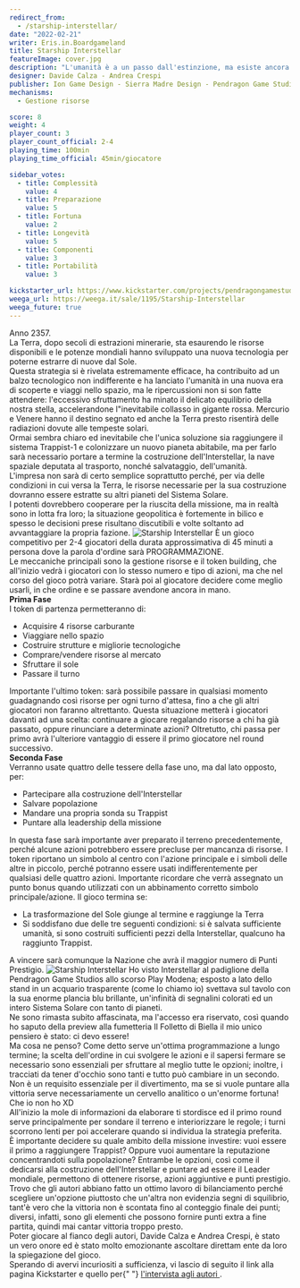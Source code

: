 ```yaml
---
redirect_from:
  - /starship-interstellar/
date: "2022-02-21"
writer: Eris.in.Boardgameland
title: Starship Interstellar
featureImage: cover.jpg
description: "L'umanità è a un passo dall'estinzione, ma esiste ancora una speranza: tutti la chiamano Interstellar."
designer: Davide Calza - Andrea Crespi
publisher: Ion Game Design - Sierra Madre Design - Pendragon Game Studio
mechanisms:
  - Gestione risorse

score: 8
weight: 4
player_count: 3
player_count_official: 2-4
playing_time: 100min
playing_time_official: 45min/giocatore

sidebar_votes:
  - title: Complessità
    value: 4
  - title: Preparazione
    value: 5
  - title: Fortuna
    value: 2
  - title: Longevità
    value: 5
  - title: Componenti
    value: 3
  - title: Portabilità
    value: 3

kickstarter_url: https://www.kickstarter.com/projects/pendragongamestudio/starship-interstellar
weega_url: https://weega.it/sale/1195/Starship-Interstellar
weega_future: true
---
```


<Setting>
  Anno 2357.
  <br />
  La Terra, dopo secoli di estrazioni minerarie, sta esaurendo le risorse
  disponibili e le potenze mondiali hanno sviluppato una nuova tecnologia per
  poterne estrarre di nuove dal Sole.
  <br />
  Questa strategia si è rivelata estremamente efficace, ha contribuito ad un
  balzo tecnologico non indifferente e ha lanciato l'umanità in una nuova era di
  scoperte e viaggi nello spazio, ma le ripercussioni non si son fatte
  attendere: l'eccessivo sfruttamento ha minato il delicato equilibrio della
  nostra stella, accelerandone l"inevitabile collasso in gigante rossa. Mercurio
  e Venere hanno il destino segnato ed anche la Terra presto risentirà delle
  radiazioni dovute alle tempeste solari.
  <br />
  Ormai sembra chiaro ed inevitabile che l'unica soluzione sia raggiungere il
  sistema Trappist-1 e colonizzare un nuovo pianeta abitabile, ma per farlo sarà
  necessario portare a termine la costruzione dell'Interstellar, la nave
  spaziale deputata al trasporto, nonché salvataggio, dell'umanità.
  <br />
  L'impresa non sarà di certo semplice soprattutto perché, per via delle
  condizioni in cui versa la Terra, le risorse necessarie per la sua costruzione
  dovranno essere estratte su altri pianeti del Sistema Solare.
  <br />I potenti dovrebbero cooperare per la riuscita della missione, ma in realtà
  sono in lotta fra loro; la situazione geopolitica è fortemente in bilico e spesso
  le decisioni prese risultano discutibili e volte soltanto ad avvantaggiare la propria
  fazione.
</Setting>

<img src="./game1.jpg" alt="Starship Interstellar" />

<Rules>
  È un gioco competitivo per 2-4 giocatori della durata approssimativa di 45
  minuti a persona dove la parola d'ordine sarà PROGRAMMAZIONE.
  <br />
  Le meccaniche principali sono la gestione risorse e il token building, che
  all'inizio vedrà i giocatori con lo stesso numero e tipo di azioni, ma che nel
  corso del gioco potrà variare. Starà poi al giocatore decidere come meglio
  usarli, in che ordine e se passare avendone ancora in mano.
  <br />
  <b>Prima Fase</b>
  <br />I token di partenza permetteranno di:
  <ul>
    <li>Acquisire 4 risorse carburante</li>
    <li>Viaggiare nello spazio</li>
    <li>Costruire strutture e migliorie tecnologiche</li>
    <li>Comprare/vendere risorse al mercato</li>
    <li>Sfruttare il sole</li>
    <li>Passare il turno</li>
  </ul>
  Importante l'ultimo token: sarà possibile passare in qualsiasi momento guadagnando
  così risorse per ogni turno d'attesa, fino a che gli altri giocatori non faranno
  altrettanto. Questa situazione metterà i giocatori davanti ad una scelta: continuare
  a giocare regalando risorse a chi ha già passato, oppure rinunciare a determinate
  azioni? Oltretutto, chi passa per primo avrà l'ulteriore vantaggio di essere il
  primo giocatore nel round successivo.
  <br />
  <b>Seconda Fase</b>
  <br />
  Verranno usate quattro delle tessere della fase uno, ma dal lato opposto, per:
  <ul>
    <li>Partecipare alla costruzione dell'Interstellar</li>
    <li>Salvare popolazione</li>
    <li>Mandare una propria sonda su Trappist</li>
    <li>Puntare alla leadership della missione</li>
  </ul>
  In questa fase sarà importante aver preparato il terreno precedentemente, perché
  alcune azioni potrebbero essere precluse per mancanza di risorse. I token riportano
  un simbolo al centro con l'azione principale e i simboli delle altre in piccolo,
  perché potranno essere usati indifferentemente per qualsiasi delle quattro azioni.
  Importante ricordare che verrà assegnato un punto bonus quando utilizzati con un
  abbinamento corretto simbolo principale/azione. Il gioco termina se:
  <ul>
    <li>La trasformazione del Sole giunge al termine e raggiunge la Terra</li>
    <li>
      Si soddisfano due delle tre seguenti condizioni: si è salvata sufficiente
      umanità, si sono costruiti sufficienti pezzi della Interstellar, qualcuno
      ha raggiunto Trappist.
    </li>
  </ul>
  A vincere sarà comunque la Nazione che avrà il maggior numero di Punti Prestigio.
</Rules>

<img src="./game2.jpg" alt="Starship Interstellar" />

<Feedback>
  Ho visto Interstellar al padiglione della Pendragon Game Studios allo scorso
  Play Modena; esposto a lato dello stand in un acquario trasparente (come lo
  chiamo io) svettava sul tavolo con la sua enorme plancia blu brillante,
  un'infinità di segnalini colorati ed un intero Sistema Solare con tanto di
  pianeti.
  <br />
  Ne sono rimasta subito affascinata, ma l'accesso era riservato, così quando ho
  saputo della preview alla fumetteria Il Folletto di Biella il mio unico
  pensiero è stato: ci devo essere!
  <br />
  Ma cosa ne penso? Come detto serve un'ottima programmazione a lungo termine;
  la scelta dell'ordine in cui svolgere le azioni e il sapersi fermare se
  necessario sono essenziali per sfruttare al meglio tutte le opzioni; inoltre,
  i tracciati da tener d'occhio sono tanti e tutto può cambiare in un secondo.
  <br />
  Non è un requisito essenziale per il divertimento, ma se si vuole puntare alla
  vittoria serve necessariamente un cervello analitico o un'enorme fortuna! Che
  io non ho XD
  <br />
  All'inizio la mole di informazioni da elaborare ti stordisce ed il primo round
  serve principalmente per sondare il terreno e interiorizzare le regole; i
  turni scorrono lenti per poi accelerare quando si individua la strategia
  preferita.
  <br />
  È importante decidere su quale ambito della missione investire: vuoi essere il
  primo a raggiungere Trappist? Oppure vuoi aumentare la reputazione
  concentrandoti sulla popolazione? Entrambe le opzioni, così come il dedicarsi
  alla costruzione dell'Interstellar e puntare ad essere il Leader mondiale,
  permettono di ottenere risorse, azioni aggiuntive e punti prestigio.
  <br />
  Trovo che gli autori abbiano fatto un ottimo lavoro di bilanciamento perché
  scegliere un'opzione piuttosto che un'altra non evidenzia segni di squilibrio,
  tant'è vero che la vittoria non è scontata fino al conteggio finale dei punti;
  diversi, infatti, sono gli elementi che possono fornire punti extra a fine
  partita, quindi mai cantar vittoria troppo presto.
  <br />
  Poter giocare al fianco degli autori, Davide Calza e Andrea Crespi, è stato un
  vero onore ed è stato molto emozionante ascoltare direttam ente da loro la
  spiegazione del gioco.
  <br />
  Sperando di avervi incuriositi a sufficienza, vi lascio di seguito il link
  alla pagina Kickstarter e quello per{" "}
  <a
    href="https://www.ilfolletto.com/blogs/eris-in-boardgameland/provando-interstellar"
    target="_blank"
  >
    l'intervista agli autori
  </a>
  .
</Feedback>

<Instagram id="CaPOWTIDzYu" />
